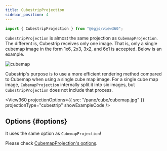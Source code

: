 ```yaml
---
title: CubestripProjection
sidebar_position: 4
---
```



```js
import { CubestripProjection } from "@egjs/view360";
```

`CubestripProjection` is almost the same projection as `CubemapProjection`.
The different is, Cubestrip receives only one image. That is, only a single cubemap image in the form 1x6, 2x3, 3x2, and 6x1 is accepted.
Below is an example.

![cubemap](/pano/cube/cubemap.jpg)

Cubestrip's purpose is to use a more efficient rendering method compared to Cubemap when using a single cube map image.
For a single cube map image, `CubemapProjection` internally split it into six images, but `CubestripProjection` does not include that process.

<View360
  projectionOptions={{
    src: "/pano/cube/cubemap.jpg"
  }}
  projectionType="cubestrip"
  showExampleCode />

## Options {#options}
It uses the same option as `CubemapProjection`!

Please check [CubemapProjection's options](./cubemap#options).
